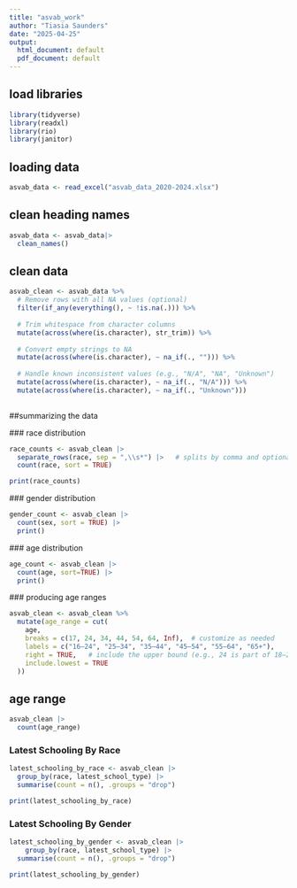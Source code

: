 ```yaml
---
title: "asvab_work"
author: "Tiasia Saunders"
date: "2025-04-25"
output:
  html_document: default
  pdf_document: default
---
```

## load libraries    
```r
library(tidyverse)
library(readxl)
library(rio)
library(janitor)

```

## loading data 
```r
asvab_data <- read_excel("asvab_data_2020-2024.xlsx")
```


## clean heading names 
```r
asvab_data <- asvab_data|> 
  clean_names()
```

## clean data 

```r
asvab_clean <- asvab_data %>%
  # Remove rows with all NA values (optional)
  filter(if_any(everything(), ~ !is.na(.))) %>%
  
  # Trim whitespace from character columns
  mutate(across(where(is.character), str_trim)) %>%
  
  # Convert empty strings to NA
  mutate(across(where(is.character), ~ na_if(., ""))) %>%
  
  # Handle known inconsistent values (e.g., "N/A", "NA", "Unknown")
  mutate(across(where(is.character), ~ na_if(., "N/A"))) %>%
  mutate(across(where(is.character), ~ na_if(., "Unknown"))) 
  
```

##summarizing the data 
  
  ### race distribution 

```r
race_counts <- asvab_clean |> 
  separate_rows(race, sep = ",\\s*") |>   # splits by comma and optional space
  count(race, sort = TRUE) 

print(race_counts)
```

 ### gender distribution 
```r
gender_count <- asvab_clean |> 
  count(sex, sort = TRUE) |> 
  print()

```


  ### age distribution 
  
```r
age_count <- asvab_clean |> 
  count(age, sort=TRUE) |> 
  print()
```
  ### producing age ranges 
```r
asvab_clean <- asvab_clean %>%
  mutate(age_range = cut(
    age,
    breaks = c(17, 24, 34, 44, 54, 64, Inf),  # customize as needed
    labels = c("16–24", "25–34", "35–44", "45–54", "55–64", "65+"),
    right = TRUE,   # include the upper bound (e.g., 24 is part of 18–24)
    include.lowest = TRUE
  ))


```

## age range 
```r
asvab_clean |> 
  count(age_range)
```

### Latest Schooling By Race 
```r
latest_schooling_by_race <- asvab_clean |> 
  group_by(race, latest_school_type) |> 
  summarise(count = n(), .groups = "drop")

print(latest_schooling_by_race)
```

### Latest Schooling By Gender 

```r
latest_schooling_by_gender <- asvab_clean |> 
    group_by(race, latest_school_type) |> 
  summarise(count = n(), .groups = "drop")

print(latest_schooling_by_gender)
  
```

